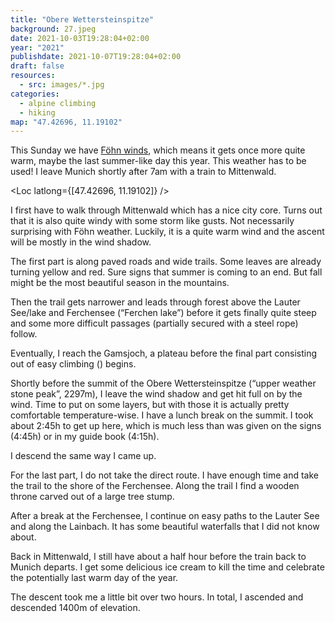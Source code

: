 ```yaml
---
title: "Obere Wettersteinspitze"
background: 27.jpeg
date: 2021-10-03T19:28:04+02:00
year: "2021"
publishdate: 2021-10-07T19:28:04+02:00
draft: false
resources:
  - src: images/*.jpg
categories:
  - alpine climbing
  - hiking
map: "47.42696, 11.19102"
---
```


This Sunday we have [Föhn winds](https://en.wikipedia.org/wiki/Foehn_wind), which
means it gets once more quite warm, maybe the last summer-like day this year.
This weather has to be used! I leave Munich shortly after 7am with a train to
Mittenwald.

<!--more-->

<Rimg
  src="2.jpeg"
  caption="Waiting for the S-Bahn to the central station before sunrise."
/>

<Loc latlong={[47.42696, 11.19102]} />

I first have to walk through Mittenwald which has a nice city core. Turns out
that it is also quite windy with some storm like gusts. Not necessarily
surprising with Föhn weather. Luckily, it is a quite warm wind and the ascent
will be mostly in the wind shadow.

<Gallery>
  <Rimg src="3.jpeg" alt="Mittenwald" />
  <Rimg
    src="4.jpeg"
    caption="The Obere Wettersteinspitze, my objective for today, in the background."
  />
</Gallery>

The first part is along paved roads and wide trails. Some leaves are already
turning yellow and red. Sure signs that summer is coming to an end. But fall
might be the most beautiful season in the mountains.

<Rimg src="5.jpeg" alt="First part along a paved road." />

Then the trail gets narrower and leads through forest above the Lauter See/lake
and Ferchensee (“Ferchen lake”) before it gets finally quite steep and some more
difficult passages (partially secured with a steel rope) follow.

<Rimg src="9.jpeg" caption="View back to Mittenwald." />

<Gallery>
  <Rimg src="7.jpeg" alt="The terrain getting steeper." />
  <Rimg src="10.jpeg" alt="View back to Mittenwald." />
</Gallery>

Eventually, I reach the Gamsjoch, a plateau before the final part consisting out
of easy climbing (<Grade system="UIAA" value="1" />) begins.

<Rimg src="11.jpeg" caption="The start of the climbing." />

Shortly before the summit of the Obere Wettersteinspitze (“upper weather stone
peak”, 2297m), I leave the wind shadow and get hit full on by the wind. Time to
put on some layers, but with those it is actually pretty comfortable
temperature-wise. I have a lunch break on the summit. I took about 2:45h to get
up here, which is much less than was given on the signs (4:45h) or in my guide
book (4:15h).

<Pano src="1.jpeg" alt="View from the Obere Wettersteinspitze" />

<Gallery>
  <Rimg src="12.jpeg" alt="The summit cross." />
  <Rimg src="14.jpeg" alt="The summit cross and Mittenwald." />
  <Rimg
    src="16.jpeg"
    caption="The Arnspitz ridge line. This is on my bucket list as preparation for the Jubiläumsgrat."
  />
</Gallery>

I descend the same way I came up.

<Gallery>
  <Rimg src="17.jpeg" alt="Descend view." />
  <Rimg src="19.jpeg" alt="Fall colored trees in front of the Ferchensee." />
</Gallery>

For the last part, I do not take the direct route. I have enough time and take
the trail to the shore of the Ferchensee. Along the trail I find a wooden
throne carved out of a large tree stump.

<Gallery>
  <Rimg
    src="21.jpeg"
    caption="A wooden throne carved out of a big tree stump."
  />
  <Rimg src="24.jpeg" alt="Trail to the Ferchensee." />
</Gallery>

<Rimg src="25.jpeg" alt="Fall colors." />

<Gallery>
  <Rimg src="26.jpeg" caption="The Ferchensee." />
  <Rimg src="27.jpeg" caption="The view back to the Obere Wettersteinspitze." />
</Gallery>

After a break at the Ferchensee, I continue on easy paths to the Lauter See and
along the Lainbach. It has some beautiful waterfalls that I did not know about.

<Gallery>
  <Rimg src="28.jpeg" alt="Lauter See" />
  <Rimg src="29.jpeg" alt="Along the Lainbach." />
  <Rimg src="30.jpeg" alt="Lainbach waterfall." />
  <Rimg src="31.jpeg" alt="Lainbach waterfall with fall colors." />
</Gallery>

<Rimg
  src="32.jpeg"
  caption="There is a Madonna figure from the 17th century in the alcove above the waterfall."
/>

Back in Mittenwald, I still have about a half hour before the train back to
Munich departs. I get some delicious ice cream to kill the time and celebrate
the potentially last warm day of the year.

The descent took me a little bit over two hours. In total, I ascended and
descended 1400m of elevation.
